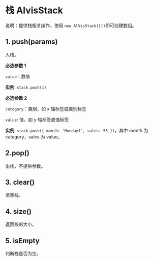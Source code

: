# 栈 AlvisStack

说明：提供栈相关操作，使用 `new AlVisStack([])`即可创建数组。

## 1. push(params)

入栈。

**必选参数 1**

`value`：数值

**实例**: `stack.push(1)`

**必选参数 2**

`category`：类别，如 x 轴标签或类别标签

`value`: 值，如 y 轴标签或值标签

**实例**: `stack.push({ month: 'Monday1', sales: 55 })`，其中 month 为 category，sales 为 value。

## 2.pop()

出栈，不提供参数。

## 3. clear()

清空栈。

## 4. size()

返回栈的大小。

## 5. isEmpty

判断栈是否为空。
